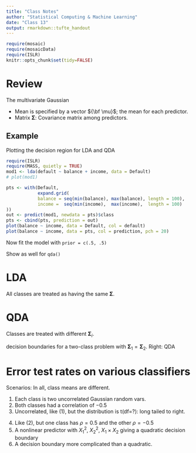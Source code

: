 ```yaml
---
title: "Class Notes"
author: "Statistical Computing & Machine Learning"
date: "Class 13"
output: rmarkdown::tufte_handout
---
```


```r
require(mosaic)
require(mosaicData)
require(ISLR)
knitr::opts_chunk$set(tidy=FALSE)
```

# Review

The multivariate Gaussian

* Mean is specified by a vector ${\bf \mu}$; the mean for each predictor.
* Matrix ${\mathbf \Sigma}$: Covariance matrix among predictors.

## Example

Plotting the decision region for LDA and QDA

```r
require(ISLR)
require(MASS, quietly = TRUE)
mod1 <- lda(default ~ balance + income, data = Default)
# plot(mod1)
```

```r
pts <- with(Default, 
            expand.grid(
            balance = seq(min(balance), max(balance), length = 100), 
            income =  seq(min(income),  max(income),  length = 100)
))
out <- predict(mod1, newdata = pts)$class
pts <- cbind(pts, prediction = out)
plot(balance ~ income, data = Default, col = default)
plot(balance ~ income, data = pts, col = prediction, pch = 20)
```

Now fit the model with `prior = c(.5, .5)`

Show as well for `qda()`

# LDA

All classes are treated as having the same ${\mathbf \Sigma}$.

\includegraphics[width=\textwidth]{../ISL-Book-Figures/Chapter4/{4.6}.pdf}
\marginnote[-2cm]{Figure 4.6 from ISL}

# QDA

Classes are treated with different  ${\mathbf \Sigma}_i$.

\includegraphics[width=\textwidth]{../ISL-Book-Figures/Chapter4/{4.9}.pdf}
\marginnote[-2cm]{Figure 4.9 from ISL. Left: Bayes (purple dashed), LDA (black dotted), and QDA (green solid)} decision boundaries for a two-class problem with ${\mathbf \Sigma}_1 = {\mathbf \Sigma}_2$.  Right: QDA

# Error test rates on various classifiers

\includegraphics[width=\textwidth]{../ISL-Book-Figures/Chapter4/{4.10}.pdf}
\marginnote[-2cm]{Figure 4.10 from ISL}

Scenarios: In all, class means are different.

1. Each class is two uncorrelated Gaussian random vars. 
2. Both classes had a correlation of $-0.5$
3. Uncorrelated, like (1), but the distribution is t(df=?): long tailed to right.


\includegraphics[width=\textwidth]{../ISL-Book-Figures/Chapter4/{4.11}.pdf}
\marginnote[-2cm]{Figure 4.11 from ISL}

4. Like (2), but one class has $\rho = 0.5$ and the other $\rho = -0.5$
5. A nonlinear predictor with $X_1^2$, $X_2^2$, $X_1 \times X_2$ giving a quadratic decision boundary
6. A decision boundary more complicated than a quadratic.
